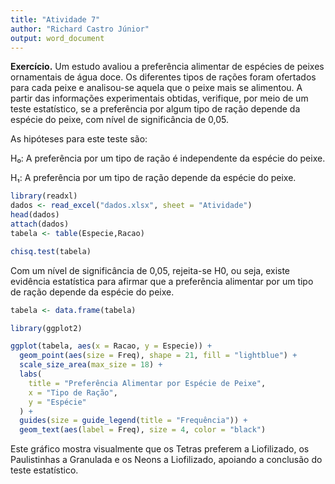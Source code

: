 ---
title: "Atividade 7"
author: "Richard Castro Júnior"
output: word_document
---

**Exercício.** Um estudo avaliou a preferência alimentar de espécies de peixes ornamentais de água doce. Os diferentes tipos de rações foram ofertados para cada peixe e analisou-se aquela que o peixe mais se alimentou. A partir das informações experimentais obtidas, verifique, por meio de um teste estatístico, se a preferência por algum tipo de ração depende da espécie do peixe, com nível de significância de 0,05.

As hipóteses para este teste são:

H₀: A preferência por um tipo de ração é independente da espécie do peixe.

H₁: A preferência por um tipo de ração depende da espécie do peixe.

```{r}
library(readxl)
dados <- read_excel("dados.xlsx", sheet = "Atividade")
head(dados)
attach(dados)
tabela <- table(Especie,Racao)
```

```{r}
chisq.test(tabela)
```

Com um nível de significância de 0,05, rejeita-se H0, ou seja, existe evidência estatística para afirmar que a preferência alimentar por um tipo de ração depende da espécie do peixe.

```{r}
tabela <- data.frame(tabela)

library(ggplot2)

ggplot(tabela, aes(x = Racao, y = Especie)) +
  geom_point(aes(size = Freq), shape = 21, fill = "lightblue") +
  scale_size_area(max_size = 18) +
  labs(
    title = "Preferência Alimentar por Espécie de Peixe",
    x = "Tipo de Ração",
    y = "Espécie"
  ) +
  guides(size = guide_legend(title = "Frequência")) +
  geom_text(aes(label = Freq), size = 4, color = "black")
```

Este gráfico mostra visualmente que os Tetras preferem a Liofilizado, os Paulistinhas a Granulada e os Neons a Liofilizado, apoiando a conclusão do teste estatístico.
